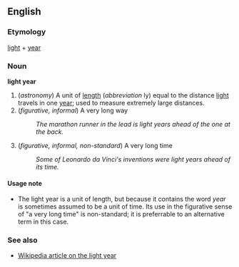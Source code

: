 ==English==
===Etymology===
[[light]] + [[year]]

===Noun===
'''light year'''

#(''astronomy'') A unit of [[length]] (''abbreviation'' ly) equal to the distance [[light]] travels in one [[year]]; used to measure extremely large distances.
#(''figurative, informal'') A very long way
#:''The marathon runner in the lead is light years ahead of the one at the back.''
#(''figurative, informal, non-standard'') A very long time
#:''Some of Leonardo da Vinci's inventions were light years ahead of its time.''

====Usage note====
*The light year is a unit of length, but because it contains the word ''year'' is sometimes assumed to be a unit of time.  Its use in the figurative sense of "a very long time" is non-standard; it is preferrable to an alternative term in this case.

===See also===
*[[en:Light_year|Wikipedia article on the light year]]
